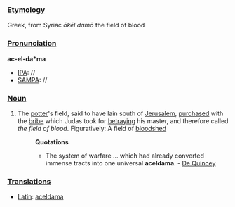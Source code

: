 ===[[Etymology]]===
Greek, from Syriac ''&#333;k&#275;l dam&#333;'' the field of blood
===[[Pronunciation]]===
'''ac-el-da*ma'''
*[[IPA]]: //
*[[SAMPA]]: //
===[[Noun]]===
#The [[potter]]'s field, said to have lain south of [[Jerusalem]], [[purchased]] with the [[bribe]] which Judas took for [[betraying]] his master, and therefore called ''the field of blood''. Figuratively: A field of [[bloodshed]]
#:'''Quotations'''
#:*The system of warfare ... which had already converted immense tracts into one universal '''aceldama'''. - [[De Quincey]]
===[[Translations]]===
*[[Latin]]: [[aceldama]]
